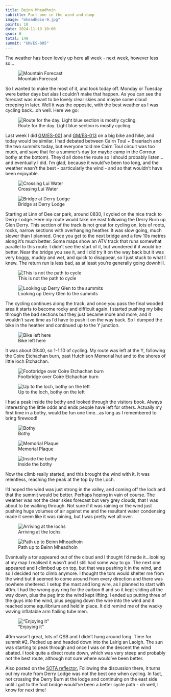 ```yaml
---
title: Beinn Mheadhoin
subtitle: Part one in the wind and damp
image: "mheadhoin-9.jpg"
points: 10
date: 2024-11-13 10:00
qsos: 6
total: 149
summit: "GM/ES-005"
---
```


The weather has been lovely up here all week - next week, however less so…

![Mountain Forecast](weather.jpg)

So I wanted to make the most of it, and took today off. Monday or Tuesday were better days but alas I couldn’t make that happen. As you can see the forecast was meant to be lovely clear skies and maybe some cloud creeping in later. Well it was the opposite, with the best weather as I was cycling back…oh well. Here we go:

![Route for the day. Light blue section is mostly cycling.](route.jpg)

Last week I did [GM/ES-001](https://gm5alx.uk/sota/2024/gm-es-001/) and [GM/ES-013](https://gm5alx.uk/sota/2024/gm-es-013/) on a big bike and hike, and today would be similar. I had debated between Cairn Toul + Braeriach and the two summits today, but everyone told me Cairn Toul circuit was too much, and save that for a summer’s day (or maybe camp in the Corrour bothy at the bottom). They’d all done the route so I should probably listen…and eventually I did. I’m glad, because it would’ve been too long, and the weather wasn’t the best - particularly the wind - and so that wouldn’t have been enjoyable.

![Crossing Lui Water](mheadhoin-1.jpg)

![Bridge at Derry Lodge](mheadhoin-2.jpg)

Starting at Linn of Dee car park, around 0830, I cycled on the nice track to Derry Lodge. Here my route would take me east following the Derry Burn up Glen Derry. This section of the track is not great for cycling on, lots of roots, rocks, narrow sections with overhanging heather. It was slow going, much slower than I planned. Once you get to the next bridge and a few 10s metres along it’s much better. Some maps show an ATV track that runs somewhat parallel to this route. I didn’t see the start of it, but wondered if it would be better. Near the bridge you see it, and I did try it on the way back but it was very boggy, muddy and wet, and quick to disappear, so I just stuck to what I knew. The return run is less bad, as at least you’re generally going downhill.

![This is not the path to cycle](hardcycle.jpg)

![Looking up Derry Glen to the summits](mheadhoin-4.jpg)

The cycling continues along the track, and once you pass the final wooded area it starts to become rocky and difficult again. I started pushing my bike through the bad sections but they just became more and more, and it wouldn’t save time as I’d have to push it on the way back. So I dumped the bike in the heather and continued up to the Y junction.

![Bike left here](bikedrop.jpg)

It was about 09:40, so 1-1:10 of cycling. My route was left at the Y, following the Coire Etchachan burn, past Hutchison Memorial hut and to the shores of little loch Etchachan.

![Footbridge over Coire Etchachan burn](mheadhoin-5.jpg)

![Up to the loch, bothy on the left](mheadhoin-6.jpg)

I had a peak inside the bothy and looked through the visitors book. Always interesting the little odds and ends people have left for others. Actually my first time in a bothy, would be fun one time…as long as I remembered to bring firewood!

![Bothy](mheadhoin-7.jpg)

![Memorial Plaque](mheadhoin-8.jpg)

![Inside the bothy](mheadhoin-9.jpg)

Now the climb really started, and this brought the wind with it. It was relentless, reaching the peak at the top by the Loch.

I’d hoped the wind was just strong in the valley, and coming off the loch and that the summit would be better. Perhaps hoping in vain of course. The weather was not the clear skies forecast but very grey clouds, that I was about to be walking through. Not sure if it was raining or the wind just pushing huge volumes of air against me and the resultant water condensing made it seem like it was raining, but I was pretty wet all over.

![Arriving at the lochs](mheadhoin-10.jpg)

![Path up to Beinn Mheadhoin](mheadhoin-11.jpg)

Eventually a tor appeared out of the cloud and I thought I’d made it…looking at my map I realised it wasn’t and I still had some way to go. The next one appeared and I climbed up on top, but that was pushing it in the wind, and so I decided not to climb anymore. I thought the tors would shelter me from the wind but it seemed to come around from every direction and there was nowhere sheltered. I setup the mast and long wire, as I planned to start with 40m. I had the wrong guy ring for the carbon 6 and so it kept sliding all the way down, plus the peg into the wind kept lifting. I ended up putting three of the guys into the wind, plus pegging down the wire into the wind and it reached some equilibrium and held in place. It did remind me of the wacky waving inflatable arm flailing tube men.

!["Enjoying it"](mheadhoin-12.jpg)

40m wasn’t great, lots of QSB and I didn’t hang around long. Time for summit #2. Packed up and headed down into the Lairig an Laoigh. The sun was starting to peak through and once I was on the descent the wind abated. I took quite a direct route down, which was very steep and probably not the best route, although not sure where would’ve been better.

Also posted on the [SOTA reflector.](https://reflector.sota.org.uk/t/beinn-mheadhoin-gm-es-005-and-beinn-achaorainn-gm-es-011/36785) Following the discussion there, it turns out my route from Derry Lodge was not the best one when cycling. In fact, not crossing the Derry Burn at the lodge and continuing on the east side until I got to the foot bridge would've been a better cycle path - oh well, I know for next time!
